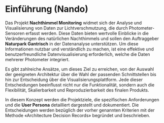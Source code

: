 # Einführung (Nando)

Das Projekt **Nachthimmel Monitoring** widmet sich der Analyse und Visualisierung von Daten zur Lichtverschmutzung, die durch Photometer-Sensoren erfasst werden. Diese Daten bieten wertvolle Einblicke in die Veränderungen des natürlichen Nachthimmels und sollen den Auftraggeber **Naturpark Gantrisch** in der Datenanalyse unterstützen. Um diese Informationen nutzbar und verständlich zu machen, ist eine effektive und benutzerfreundliche Datenvisualisierung erforderlich, welche die Daten mehrerer Photometer integriert.

Es gibt zahlreiche Ansätze, um dieses Ziel zu erreichen, von der Auswahl der geeigneten Architektur über die Wahl der passenden Schnittstellen bis hin zur Entscheidung über die Visualisierungsplattform. Jede dieser Entscheidungen beeinflusst nicht nur die Funktionalität, sondern auch die Flexibilität, Skalierbarkeit und Reproduzierbarkeit des finalen Produkts.

In diesem Konzept werden die Projektziele, die spezifischen Anforderungen und die **User Persona** detailliert dargestellt und dokumentiert. Die Entscheidungen werden bezüglich der vorher genannten Kriterien mit der Methode «Architecture Decision Records» begründet und beschrieben.
